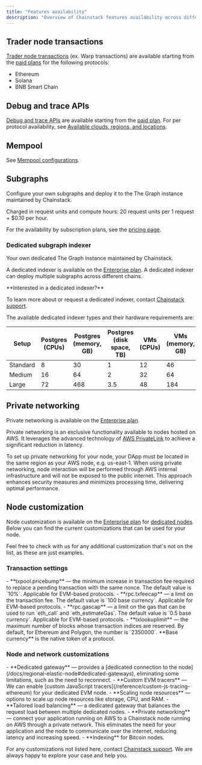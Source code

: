 ```yaml
---
title: "Features availability"
description: "Overview of Chainstack features availability across different subscription plans, including node customization options, subgraph capabilities, and enterprise-specific offerings."
---
```


## Trader node transactions

[Trader node transactions](/docs/warp-transactions) (ex. Warp transactions) are available starting from the [paid plans](https://chainstack.com/pricing/) for the following protocols:

- Ethereum
- Solana
- BNB Smart Chain

## Debug and trace APIs

[Debug and trace APIs](/docs/debug-and-trace-apis) are available starting from the [paid plan](https://chainstack.com/pricing/). For per protocol availability, see [Available clouds, regions, and locations](/docs/nodes-clouds-regions-and-locations).

## Mempool

See [Mempool configurations](/docs/mempool-configuration).

## Subgraphs

Configure your own subgraphs and deploy it to the The Graph instance maintained by Chainstack.

<Info>
Charged in request units and compute hours: 20 request units per 1 request + $0.10 per hour.
</Info>

For the availability by subscription plans, see the [pricing page](https://chainstack.com/pricing/).

### Dedicated subgraph indexer

Your own dedicated The Graph instance maintained by Chainstack.

A dedicated indexer is available on the [Enterprise plan](https://chainstack.com/pricing/). A dedicated indexer can deploy multiple subgraphs across different chains.

<Info>
**Interested in a dedicated indexer?**

To learn more about or request a dedicated indexer, contact [Chainstack support](https://support.chainstack.com).
</Info>

The available dedicated indexer types and their hardware requirements are:

| Setup    | Postgres  (CPUs) | Postgres (memory, GB) | Postgres (disk space, TB) | VMs (CPUs) | VMs (memory, GB) |
| -------- | ---------------- | --------------------- | ------------------------- | ---------- | ---------------- |
| Standard | 8                | 30                    | 1                         | 12         | 46               |
| Medium   | 16               | 64                    | 2                         | 32         | 64               |
| Large    | 72               | 468                   | 3.5                       | 48         | 184              |

## Private networking

Private networking is available on the [Enterprise plan](https://chainstack.com/pricing/). 

Private networking is an exclusive functionality available to nodes hosted on AWS. It leverages the advanced technology of [AWS PrivateLink](https://aws.amazon.com/privatelink/) to achieve a significant reduction in latency.

<Info>
To set up private networking for your node, your DApp must be located in the same region as your AWS node, e.g. us-east-1. When using private networking, node interaction will be performed through AWS internal infrastructure and will not be exposed to the public internet. This approach enhances security measures and minimizes processing time, delivering optimal performance.
</Info>

## Node customization

Node customization is available on the [Enterprise plan](https://chainstack.com/pricing/) for [dedicated nodes](/docs/dedicated-node). Below you can find the current customizations that can be used for your node.

<Info>
Feel free to check with us for any additional customization that's not on the list, as these are just examples.
</Info>

### Transaction settings

<Check>
  - **txpool.pricebump** — the minimum increase in transaction fee required to replace a pending transaction with the same nonce. The default value is `10%`. Applicable for EVM-based protocols.
  - **rpc.txfeecap** — a limit on the transaction fee. The default value is `100 base currency`. Applicable for EVM-based protocols.
  - **rpc.gascap** — a limit on the gas that can be used to run `eth_call` and `eth_estimateGas`. The default value is `0.5 base currency`. Applicable for EVM-based protocols.
  - **txlookuplimit** — the maximum number of blocks whose transaction indices are reserved. By default, for Ethereum and Polygon, the number is `2350000`.
</Check>

<Info>
**Base currency** is the native token of a protocol.
</Info>

### Node and network customizations

<Check>
  - **Dedicated gateway** — provides a [dedicated connection to the node](/docs/regional-elastic-node#dedicated-gateways), eliminating some limitations, such as the need to reconnect.
  - **Custom EVM tracers** — We can enable [custom JavaScript tracers](/reference/custom-js-tracing-ethereum) for your dedicated EVM node.
  - **Scaling node resources** — options to scale up node resources like storage, CPU, and RAM.
  - **Tailored load balancing** — a dedicated gateway that balances the request load between multiple dedicated nodes.
  - **Private networking** — connect your application running on AWS to a Chainstack node running on AWS through a private network. This eliminates the need for your application and the node to communicate over the internet, reducing latency and increasing speed.
  - **Indexing** for Bitcoin nodes.
</Check>

For any customizations not listed here, contact [Chainstack support](https://support.chainstack.com/). We are always happy to explore your case and help you.